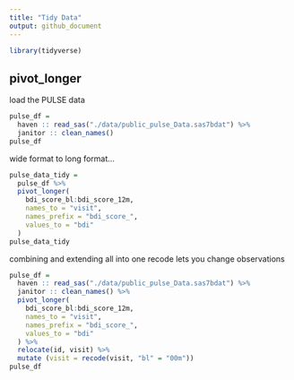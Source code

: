 ```yaml
---
title: "Tidy Data"
output: github_document
---
```


```r
library(tidyverse)
```

## pivot_longer

load the PULSE data

```r
pulse_df = 
  haven :: read_sas("./data/public_pulse_Data.sas7bdat") %>% 
  janitor :: clean_names()
pulse_df
```

wide format to long format...

```r
pulse_data_tidy =
  pulse_df %>% 
  pivot_longer(
    bdi_score_bl:bdi_score_12m, 
    names_to = "visit",
    names_prefix = "bdi_score_",
    values_to = "bdi"
  )
pulse_data_tidy
```
combining and extending all into one
recode lets you change observations

```r
pulse_df = 
  haven :: read_sas("./data/public_pulse_Data.sas7bdat") %>% 
  janitor :: clean_names() %>% 
  pivot_longer(
    bdi_score_bl:bdi_score_12m, 
    names_to = "visit",
    names_prefix = "bdi_score_",
    values_to = "bdi"
  ) %>% 
  relocate(id, visit) %>% 
  mutate (visit = recode(visit, "bl" = "00m"))
pulse_df
```


